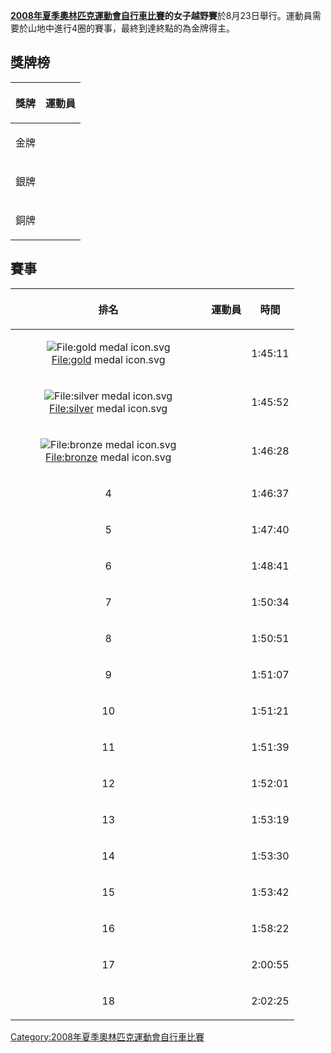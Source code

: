 {{2008年夏季奧林匹克運動會自行車比賽}}
'''[[2008年夏季奧林匹克運動會自行車比賽|2008年夏季奧林匹克運動會自行車比賽]]的女子越野賽'''於8月23日舉行。運動員需要於山地中進行4圈的賽事，最終到達終點的為金牌得主。

== 獎牌榜 ==
{| class="wikitable"
|- bgcolor="#efefef"
!align=center| 獎牌
!align=center| 運動員
|-
| bgcolor="gold" | 金牌
| {{flagIOCathlete|[[扎比内·施皮茨|扎比内·施皮茨]]|GER|2008年夏季}}
|-
| bgcolor="silver" | 銀牌
| {{flagIOCathlete|[[马娅·沃什乔夫斯卡|马娅·沃什乔夫斯卡]]|POL|2008年夏季}}
|-
| bgcolor="cc9966" | 銅牌
| {{flagIOCathlete|[[伊琳娜·卡连季耶娃|伊琳娜·卡连季耶娃]]|RUS|2008年夏季}}
|}

== 賽事 ==
{| class="wikitable" style="font-size:95%" style="width:35em;"
|-
!排名 !!運動員 !!時間
|-
|align=center|[[File:gold_medal_icon.svg|File:gold medal icon.svg]]
|{{flagIOCathlete|[[扎比内·施皮茨|扎比内·施皮茨]]|GER|2008年夏季}}
|1:45:11
|-
|align=center|[[File:silver_medal_icon.svg|File:silver medal icon.svg]]
|{{flagIOCathlete|[[马娅·沃什乔夫斯卡|马娅·沃什乔夫斯卡]]|POL|2008年夏季}}
|1:45:52
|-
|align=center|[[File:bronze_medal_icon.svg|File:bronze medal icon.svg]]
|{{flagIOCathlete|[[伊琳娜·卡连季耶娃|伊琳娜·卡连季耶娃]]|RUS|2008年夏季}}
|1:46:28
|-
|align=center|4
|{{flagIOCathlete|[[凯瑟琳·彭德雷尔|凯瑟琳·彭德雷尔]]|CAN|2008年夏季}}
|1:46:37
|-
|align=center|5
|{{flagIOCathlete|[[任成遠|任成遠]]|CHN|2008年夏季}}
|1:47:40
|-
|align=center|6
|{{flagIOCathlete|[[彼得拉·亨齐|彼得拉·亨齐]]|SUI|2008年夏季}}
|1:48:41
|-
|align=center|7
|{{flagIOCathlete|[[玛丽·麦克康奈卢格|玛丽·麦克康奈卢格]]|USA|2008年夏季}}
|1:50:34
|-
|align=center|8
|{{flagIOCathlete|[[乔治娅·古尔德|乔治娅·古尔德]]|USA|2008年夏季}}
|1:50:51
|-
|align=center|9
|{{flagIOCathlete|[[罗莎拉·约瑟夫|罗莎拉·约瑟夫]]|NZL|2008年夏季}}
|1:51:07
|-
|align=center|10
|{{flagIOCathlete|[[亚历山德拉·达维多维奇|亚历山德拉·达维多维奇]]|POL|2008年夏季}}
|1:51:21
|-
|align=center|11
|{{flagIOCathlete|[[伊丽莎白·奥斯尔|伊丽莎白·奥斯尔]]|AUT|2008年夏季}}
|1:51:39
|-
|align=center|12
|{{flagIOCathlete|[[刘颖_(自行车运动员)|劉穎]]|CHN|2008年夏季}}
|1:52:01
|-
|align=center|13
|{{flagIOCathlete|[[莱娜·比贝格|莱娜·比贝格]]|NOR|2008年夏季}}
|1:53:19
|-
|align=center|14
|{{flagIOCathlete|[[埃尔丝贝特·范罗伊|埃尔丝贝特·范罗伊]]|NED|2008年夏季}}
|1:53:30
|-
|align=center|15
|{{flagIOCathlete|[[纳塔莉·施奈特|纳塔莉·施奈特]]|SUI|2008年夏季}}
|1:53:42
|-
|align=center|16
|{{flagIOCathlete|[[埃娃·莱希纳|埃娃·莱希纳]]|ITA|2008年夏季}}
|1:58:22
|-
|align=center|17
|{{flagIOCathlete|[[洛朗丝·勒布谢|洛朗丝·勒布谢]]|FRA|2008年夏季}}
|2:00:55
|-
|align=center|18
|{{flagIOCathlete|[[阿德尔海德·默拉特|阿德尔海德·默拉特]]|GER|2008年夏季}}
|2:02:25
|}

[[Category:2008年夏季奧林匹克運動會自行車比賽|Category:2008年夏季奧林匹克運動會自行車比賽]]